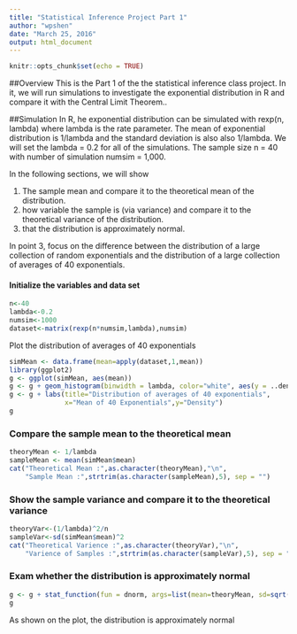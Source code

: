 ```yaml
---
title: "Statistical Inference Project Part 1"
author: "wpshen"
date: "March 25, 2016"
output: html_document
---
```


```r
knitr::opts_chunk$set(echo = TRUE)
```

##Overview
This is the Part 1 of the the statistical inference class project. In it, we will run simulations to investigate the exponential distribution in R and compare it with the Central Limit Theorem.. 

##Simulation
In R, he exponential distribution can be simulated with rexp(n, lambda) where lambda is the rate parameter. The mean of exponential distribution is 1/lambda and the standard deviation is also also 1/lambda. We will set the lambda = 0.2 for all of the simulations. The sample size n = 40 with number of simulation numsim = 1,000. 

In the following sections, we will show

1. The sample mean and compare it to the theoretical mean of the distribution.
2. how variable the sample is (via variance) and compare it to the theoretical variance of the distribution.
3. that the distribution is approximately normal.

In point 3, focus on the difference between the distribution of a large collection of random exponentials and the distribution of a large collection of averages of 40 exponentials.

#### Initialize the variables and data set
```r
n<-40
lambda<-0.2
numsim<-1000
dataset<-matrix(rexp(n*numsim,lambda),numsim)
```

Plot the distribution of averages of 40 exponentials
```r
simMean <- data.frame(mean=apply(dataset,1,mean))
library(ggplot2)
g <- ggplot(simMean, aes(mean)) 
g <- g + geom_histogram(binwidth = lambda, color="white", aes(y = ..density..)) 
g <- g + labs(title="Distribution of averages of 40 exponentials", 
              x="Mean of 40 Exponentials",y="Density") 
g
```

### Compare the sample mean to the theoretical mean 
```r
theoryMean <- 1/lambda
sampleMean <- mean(simMean$mean)
cat("Theoretical Mean :",as.character(theoryMean),"\n",
    "Sample Mean :",strtrim(as.character(sampleMean),5), sep = "")

```


### Show the sample variance and compare it to the theoretical variance
```r
theoryVar<-(1/lambda)^2/n
sampleVar<-sd(simMean$mean)^2
cat("Theoretical Varience :",as.character(theoryVar),"\n",
    "Varience of Samples :",strtrim(as.character(sampleVar),5), sep = "")
```

### Exam whether the distribution is approximately normal
```r
g <- g + stat_function(fun = dnorm, args=list(mean=theoryMean, sd=sqrt(theoryVar)), colour = "red", size = 1.0)
g
```

As shown on the plot, the distribution is approximately normal 
